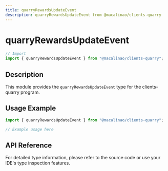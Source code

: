 ```yaml
---
title: quarryRewardsUpdateEvent
description: quarryRewardsUpdateEvent from @macalinao/clients-quarry
---
```


# quarryRewardsUpdateEvent

```typescript
// Import
import { quarryRewardsUpdateEvent } from "@macalinao/clients-quarry";
```

## Description

This module provides the `quarryRewardsUpdateEvent` type for the clients-quarry program.

## Usage Example

```typescript
import { quarryRewardsUpdateEvent } from "@macalinao/clients-quarry";

// Example usage here
```

## API Reference

For detailed type information, please refer to the source code or use your IDE's type inspection features.
